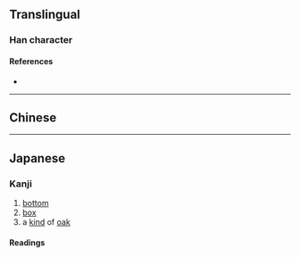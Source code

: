 {{character info/new}}
==Translingual==

===Han character===
{{Han char|rn=75|rad=木|as=08|sn=12|four=|canj=DWMI|ids=⿰木国}}

====References====
* {{Han ref|kx=0537.131|hdz=21232.011|uh=6922|ud=26914}}

----

==Chinese==
{{zh-see|槶}}

----

==Japanese==

===Kanji===
{{ja-kanji|grade=|rs=木08}}

# [[bottom]]
# [[box]]
# a [[kind]] of [[oak]]

====Readings====
{{ja-readings
|goon=け<くゑ
|kanon=かい<くわい
|kun=そこ-, はこ-, くぬぎ-}}